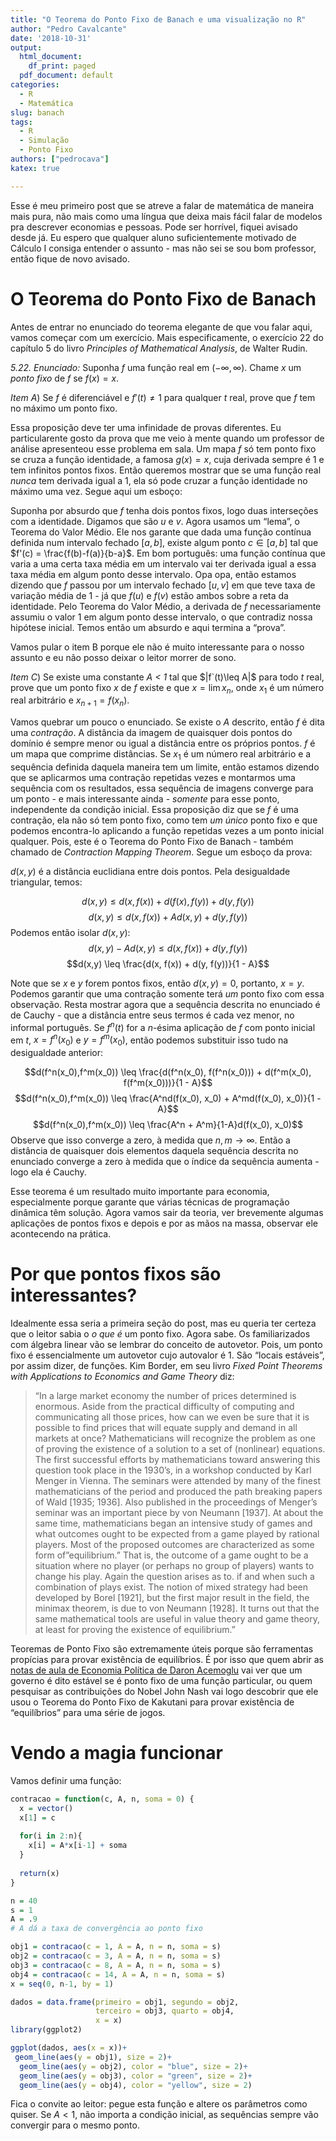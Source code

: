 ```yaml
---
title: "O Teorema do Ponto Fixo de Banach e uma visualização no R"
author: "Pedro Cavalcante"
date: '2018-10-31'
output:
  html_document:
    df_print: paged
  pdf_document: default
categories:
  - R
  - Matemática
slug: banach
tags:
  - R
  - Simulação
  - Ponto Fixo
authors: ["pedrocava"]
katex: true

---
```


Esse é meu primeiro post que se atreve a falar de matemática de maneira mais pura, não mais como uma língua que deixa mais fácil falar de modelos pra descrever economias e pessoas. Pode ser horrível, fiquei avisado desde já. Eu espero que qualquer aluno suficientemente motivado de Cálculo I consiga entender o assunto - mas não sei se sou bom professor, então fique de novo avisado. 


# O Teorema do Ponto Fixo de Banach

Antes de entrar no enunciado do teorema elegante de que vou falar aqui, vamos começar com um exercício. Mais especificamente, o exercício 22 do capítulo 5 do livro _Principles of Mathematical Analysis_, de Walter Rudin. 

_5.22. Enunciado:_ Suponha $f$ uma função real em $(-\infty, \infty)$. Chame $x$ um _ponto fixo_ de $f$ se $f(x)=x$. 

_Item A_) Se $f$ é diferenciável e $f'(t) \neq 1$ para qualquer $t$ real, prove que $f$ tem no máximo um ponto fixo. 

Essa proposição deve ter uma infinidade de provas diferentes. Eu particularente gosto da prova que me veio à mente quando um professor de análise apresenteou esse problema em sala. Um mapa $f$ só tem ponto fixo se cruza a função identidade, a famosa $g(x)=x$, cuja derivada sempre é $1$ e tem infinitos pontos fixos. Então queremos mostrar que se uma função real _nunca_ tem derivada igual a $1$, ela só pode cruzar a função identidade no máximo uma vez. Segue aqui um esboço:

Suponha por absurdo que $f$ tenha dois pontos fixos, logo duas interseções com a identidade. Digamos que são $u$ e $v$. Agora usamos um "lema", o Teorema do Valor Médio. Ele nos garante que dada uma função contínua definida num intervalo fechado $[a,b]$, existe algum ponto $c \in [a,b]$ tal que $f'(c) = \frac{f(b)-f(a)}{b-a}$. Em bom português: uma função contínua que varia a uma certa taxa média em um intervalo vai ter derivada igual a essa taxa média em algum ponto desse intervalo. Opa opa, então estamos dizendo que $f$ passou por um intervalo fechado $[u, v]$ em que teve taxa de variação média de $1$ - já que $f(u)$ e $f(v)$ estão ambos sobre a reta da identidade. Pelo Teorema do Valor Médio, a derivada de $f$ necessariamente assumiu o valor $1$ em algum ponto desse intervalo, o que contradiz nossa hipótese inicial. Temos então um absurdo e aqui termina a "prova". 

Vamos pular o item B porque ele não é muito interessante para o nosso assunto e eu não posso deixar o leitor morrer de sono.

_Item C_) Se existe uma constante _A < 1_ tal que $|f`(t)\leq A|$ para todo $t$ real, prove que um ponto fixo $x$ de $f$ existe e que $x = \lim x_n$, onde $x_1$ é um número real arbitrário e $x_{n+1} = f(x_n)$.

Vamos quebrar um pouco o enunciado. Se existe o $A$ descrito, então $f$ é dita uma _contração_. A distância da imagem de quaisquer dois pontos do domínio é sempre menor ou igual a distância entre os próprios pontos. $f$ é um mapa que comprime distâncias. Se $x_1$ é um número real arbitrário e a sequência definida daquela maneira tem um limite, então estamos dizendo que se aplicarmos uma contração repetidas vezes e montarmos uma sequência com os resultados, essa sequência de imagens converge para um ponto - e mais interessante ainda - _somente_ para esse ponto, independente da condição inicial. Essa proposição diz que se $f$ é uma contração, ela não só tem ponto fixo, como tem _um único_ ponto fixo e que podemos encontra-lo aplicando a função repetidas vezes a um ponto inicial qualquer. Pois, este é o Teorema do Ponto Fixo de Banach - também chamado de _Contraction Mapping Theorem_. Segue um esboço da prova:

$d(x,y)$ é a distância euclidiana entre dois pontos. Pela desigualdade triangular, temos:

$$d(x,y) \leq d(x, f(x)) + d(f(x), f(y)) + d(y, f(y))$$
$$d(x,y) \leq d(x, f(x)) + Ad(x, y) + d(y, f(y))$$
Podemos então isolar $d(x,y)$:
$$d(x,y) - Ad(x, y) \leq d(x, f(x))  + d(y, f(y))$$
$$d(x,y) \leq \frac{d(x, f(x))  + d(y, f(y))}{1 - A}$$

Note que se $x$ e $y$ forem pontos fixos, então $d(x,y) = 0$, portanto, $x=y$. Podemos garantir que uma contração somente terá _um_ ponto fixo com essa observação. Resta mostrar agora que a sequência descrita no enunciado é de Cauchy - que a distância entre seus termos é cada vez menor, no informal português. Se $f^n(t)$ for a $n$-ésima aplicação de $f$ com ponto inicial em $t$, $x = f^n(x_0)$ e $y = f^m(x_0)$, então podemos substituir isso tudo na desigualdade anterior:

$$d(f^n(x_0),f^m(x_0)) \leq \frac{d(f^n(x_0), f(f^n(x_0)))  + d(f^m(x_0), f(f^m(x_0)))}{1 - A}$$
$$d(f^n(x_0),f^m(x_0)) \leq \frac{A^nd(f(x_0), x_0)  + A^md(f(x_0), x_0)}{1 - A}$$
$$d(f^n(x_0),f^m(x_0)) \leq \frac{A^n + A^m}{1-A}d(f(x_0), x_0)$$
Observe que isso converge a zero, à medida que $n,m \to \infty$. Então a distância de quaisquer dois elementos daquela sequência descrita no enunciado converge a zero à medida que o índice da sequência aumenta - logo ela é Cauchy.

Esse teorema é um resultado muito importante para economia, especialmente porque garante que várias técnicas de programação dinâmica têm solução. Agora vamos sair da teoria, ver brevemente algumas aplicações de pontos fixos e depois e por as mãos na massa, observar ele acontecendo na prática.

# Por que pontos fixos são interessantes?

Idealmente essa seria a primeira seção do post, mas eu queria ter certeza que o leitor sabia o _o que é_ um ponto fixo. Agora sabe. Os familiarizados com álgebra linear vão se lembrar do conceito de autovetor. Pois, um ponto fixo é essencialmente um autovetor cujo autovalor é $1$. São "locais estáveis", por assim dizer, de funções. Kim Border, em seu livro _Fixed Point Theorems with Applications to Economics and Game Theory_ diz:

> "In a large market economy the number of prices determined is enormous. Aside from the practical difficulty of computing and communicating all those prices, how can we even be sure that it is possible to find prices that will equate supply and demand in all markets at once? Mathematicians will recognize the problem as one of proving the existence of a solution to a set of (nonlinear) equations. The first successful efforts by mathematicians toward answering this question took place in the 1930's, in a workshop conducted by Karl Menger in Vienna. The seminars were attended by many of the finest mathematicians of the period and produced the path breaking papers of Wald [1935; 1936]. Also published in the proceedings of Menger's seminar was an important piece by von Neumann [1937]. At about the same time, mathematicians began an intensive study of games and what outcomes ought to be expected from a game played by rational players. Most of the proposed outcomes are characterized as some form of "equilibrium." That is, the outcome of a game ought to be a situation where no player (or perhaps no group of players) wants to change his play. Again the question arises as to. if and when such a combination of plays exist. The notion of mixed strategy had been developed by Borel [1921], but the first major result in the field, the minimax theorem, is due to von Neumann [1928]. It turns out that the same mathematical tools are useful in value theory and game theory, at least for proving the existence of equilibrium."

Teoremas de Ponto Fixo são extremamente úteis porque são ferramentas propícias para provar existência de equilíbrios. É por isso que quem abrir as [notas de aula de Economia Política de Daron Acemoglu](https://economics.mit.edu/files/8753) vai ver que um governo é dito estável se é ponto fixo de uma função particular, ou quem pesquisar as contribuições do Nobel John Nash vai logo descobrir que ele usou o Teorema do Ponto Fixo de Kakutani para provar existência de "equilíbrios" para uma série de jogos. 

# Vendo a magia funcionar

Vamos definir uma função:

```R
contracao = function(c, A, n, soma = 0) {
  x = vector()
  x[1] = c
  
  for(i in 2:n){
    x[i] = A*x[i-1] + soma
  }
  
  return(x)
}

n = 40
s = 1
A = .9
# A dá a taxa de convergência ao ponto fixo

obj1 = contracao(c = 1, A = A, n = n, soma = s) 
obj2 = contracao(c = 3, A = A, n = n, soma = s)
obj3 = contracao(c = 8, A = A, n = n, soma = s)
obj4 = contracao(c = 14, A = A, n = n, soma = s)
x = seq(0, n-1, by = 1)

dados = data.frame(primeiro = obj1, segundo = obj2,
                   terceiro = obj3, quarto = obj4,
                   x = x)
library(ggplot2)

ggplot(dados, aes(x = x))+
 geom_line(aes(y = obj1), size = 2)+
  geom_line(aes(y = obj2), color = "blue", size = 2)+
  geom_line(aes(y = obj3), color = "green", size = 2)+
  geom_line(aes(y = obj4), color = "yellow", size = 2)

```

Fica o convite ao leitor: pegue esta função e altere os parâmetros como quiser. Se $A < 1$, não importa a condição inicial, as sequências sempre vão convergir para o mesmo ponto. 






